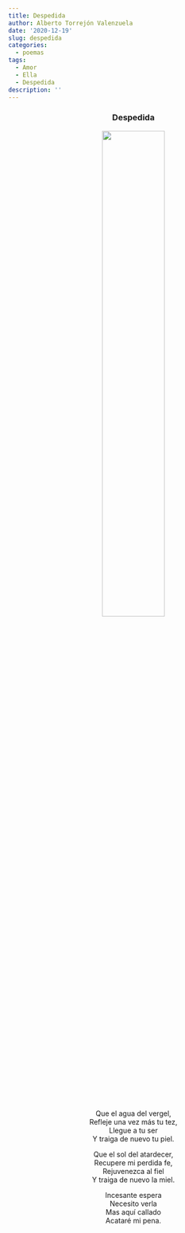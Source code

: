 ```yaml
---
title: Despedida
author: Alberto Torrejón Valenzuela
date: '2020-12-19'
slug: despedida
categories:
  - poemas
tags:
  - Amor
  - Ella
  - Despedida
description: ''
---
```


<center>
<h3>**Despedida**</h3>

![](/text/2020-12-19-despedida_files/fin.JPG){width=50% height=50%}

Que el agua del vergel, <br>
Refleje una vez más tu tez, <br>
Llegue a tu ser <br>
Y traiga de nuevo tu piel. <br>

Que el sol del atardecer, <br>
Recupere mi perdida fe, <br>
Rejuvenezca al fiel <br>
Y traiga de nuevo la miel. <br>

Incesante espera <br>
Necesito verla <br>
Mas aquí callado <br>
Acataré mi pena. 
</center>